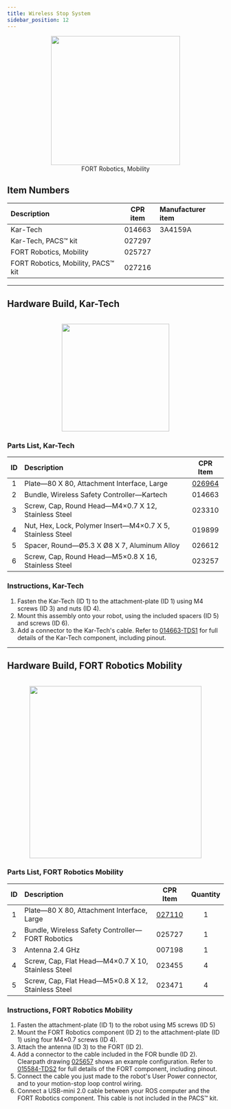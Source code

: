 ```yaml
---
title: Wireless Stop System
sidebar_position: 12
---
```


<center>
  <figure>
    <img
      src="/img/accessories_images/controller_4.png"
      width="300"
    />
    <figcaption>FORT Robotics, Mobility</figcaption>
  </figure>
</center>

## Item Numbers

| Description                       | CPR item | Manufacturer item |
| :-------------------------------- | :------: | :---------------- |
| Kar-Tech                          |  014663  | 3A4159A           |
| Kar-Tech, PACS&trade; kit                |  027297  |                   |
| FORT Robotics, Mobility           |  025727  |                   |
| FORT Robotics, Mobility, PACS&trade; kit |  027216  |                   |

---

## Hardware Build, Kar-Tech

<br />

<center>
  <img
    src="/img/accessories_images/wireless_stop_2.png"
    width="250"
  />
</center>

### Parts List, Kar-Tech

| ID  | Description                                                |                      CPR Item                       |
| :-: | :--------------------------------------------------------- | :-------------------------------------------------: |
|  1  | Plate—80 X 80, Attachment Interface, Large                 | [026964](/assets/pdf/clearpath_robotics_026964.pdf) |
|  2  | Bundle, Wireless Safety Controller—Kartech                 |                       014663                        |
|  3  | Screw, Cap, Round Head—M4×0.7 X 12, Stainless Steel        |                       023310                        |
|  4  | Nut, Hex, Lock, Polymer Insert—M4×0.7 X 5, Stainless Steel |                       019899                        |
|  5  | Spacer, Round—Ø5.3 X Ø8 X 7, Aluminum Alloy                |                       026612                        |
|  6  | Screw, Cap, Round Head—M5×0.8 X 16, Stainless Steel        |                       023257                        |

### Instructions, Kar-Tech

1.  Fasten the Kar-Tech (ID 1) to the attachment-plate (ID 1) using M4 screws (ID 3) and nuts (ID 4).
2.  Mount this assembly onto your robot, using the included spacers (ID 5) and screws (ID 6).
3.  Add a connector to the Kar-Tech's cable.
    Refer to [014663-TDS1](/assets/pdf/clearpath_robotics_014663-TDS1.pdf) for full details of the Kar-Tech component, including pinout.

---

## Hardware Build, FORT Robotics Mobility

<br />

<center>
  <img
    src="/img/accessories_images/wireless_stop_1.png"
    width="400"
  />
</center>

### Parts List, FORT Robotics Mobility

| ID  | Description                                        |                      CPR Item                       | Quantity |
| :-: | :------------------------------------------------- | :-------------------------------------------------: | :------: |
|  1  | Plate—80 X 80, Attachment Interface, Large         | [027110](/assets/pdf/clearpath_robotics_027110.pdf) |    1     |
|  2  | Bundle, Wireless Safety Controller—FORT Robotics   |                       025727                        |    1     |
|  3  | Antenna 2.4 GHz                                    |                       007198                        |    1     |
|  4  | Screw, Cap, Flat Head—M4×0.7 X 10, Stainless Steel |                       023455                        |    4     |
|  5  | Screw, Cap, Flat Head—M5×0.8 X 12, Stainless Steel |                       023471                        |    4     |

### Instructions, FORT Robotics Mobility

1.  Fasten the attachment-plate (ID 1) to the robot using M5 screws (ID 5)
2.  Mount the FORT Robotics component (ID 2) to the attachment-plate (ID 1) using four M4×0.7 screws (ID 4).
3.  Attach the antenna (ID 3) to the FORT (ID 2).
4.  Add a connector to the cable included in the FOR bundle (ID 2).
    Clearpath drawing [025657](/assets/pdf/clearpath_robotics_025657.pdf) shows an example configuration.
    Refer to [015584-TDS2](/assets/pdf/clearpath_robotics_015584-TDS2.pdf) for full details of the FORT component, including pinout.
5.  Connect the cable you just made to the robot's User Power connector, and to your motion-stop loop control wiring.
6.  Connect a USB-mini 2.0 cable between your ROS computer and the FORT Robotics component.
    This cable is not included in the PACS&trade; kit.
